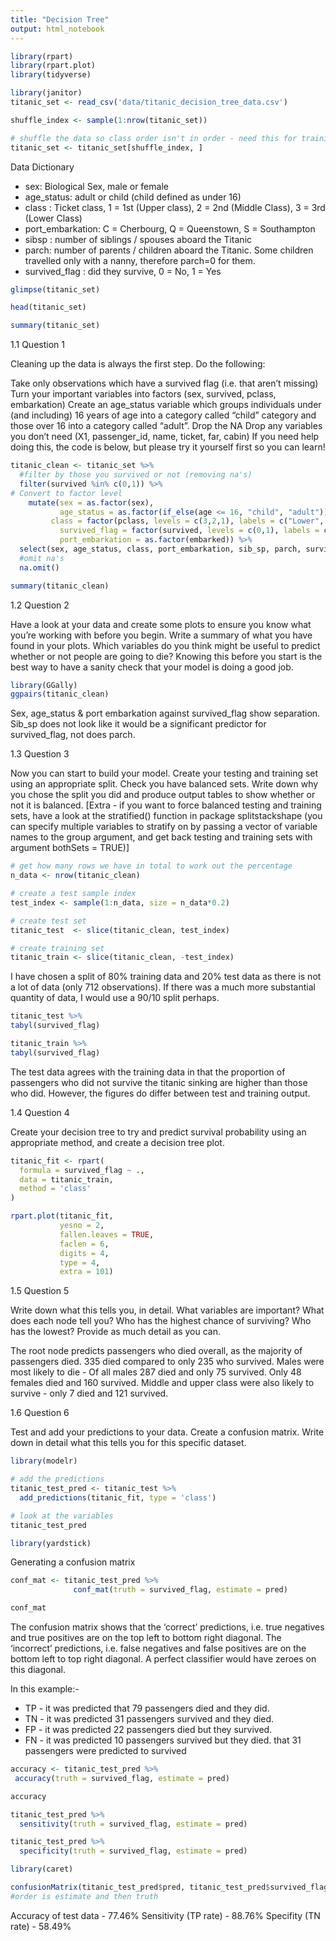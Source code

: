 ```yaml
---
title: "Decision Tree"
output: html_notebook
---
```


```r
library(rpart)
library(rpart.plot)
library(tidyverse)

library(janitor)
titanic_set <- read_csv('data/titanic_decision_tree_data.csv')

shuffle_index <- sample(1:nrow(titanic_set))

# shuffle the data so class order isn't in order - need this for training/testing split later on 
titanic_set <- titanic_set[shuffle_index, ]
```

Data Dictionary

- sex: Biological Sex, male or female
- age_status: adult or child (child defined as under 16)
- class : Ticket class, 1 = 1st (Upper class), 2 = 2nd (Middle Class), 3 = 3rd (Lower Class)
- port_embarkation: C = Cherbourg, Q = Queenstown, S = Southampton
- sibsp : number of siblings / spouses aboard the Titanic
- parch: number of parents / children aboard the Titanic. Some children travelled only with a nanny, therefore parch=0 for them.
- survived_flag : did they survive, 0 = No, 1 = Yes

```r
glimpse(titanic_set)
```

```r
head(titanic_set)
```


```r
summary(titanic_set)
```

1.1 Question 1

Cleaning up the data is always the first step. Do the following:

Take only observations which have a survived flag (i.e. that aren’t missing)
Turn your important variables into factors (sex, survived, pclass, embarkation)
Create an age_status variable which groups individuals under (and including) 16 years of age into a category called “child” category and those over 16 into a category called “adult”.
Drop the NA
Drop any variables you don’t need (X1, passenger_id, name, ticket, far, cabin)
If you need help doing this, the code is below, but please try it yourself first so you can learn!

```r
titanic_clean <- titanic_set %>%
  #filter by those you survived or not (removing na's)
  filter(survived %in% c(0,1)) %>%
# Convert to factor level
    mutate(sex = as.factor(sex), 
           age_status = as.factor(if_else(age <= 16, "child", "adult")),
         class = factor(pclass, levels = c(3,2,1), labels = c("Lower", "Middle", "Upper")), 
           survived_flag = factor(survived, levels = c(0,1), labels = c("No", "Yes")), 
           port_embarkation = as.factor(embarked)) %>%
  select(sex, age_status, class, port_embarkation, sib_sp, parch, survived_flag) %>%
  #omit na's
  na.omit()
```

```r
summary(titanic_clean)
```

1.2 Question 2

Have a look at your data and create some plots to ensure you know what you’re working with before you begin. Write a summary of what you have found in your plots. Which variables do you think might be useful to predict whether or not people are going to die? Knowing this before you start is the best way to have a sanity check that your model is doing a good job.

```r
library(GGally)
ggpairs(titanic_clean)
```

Sex, age_status & port embarkation against survived_flag show separation. Sib_sp does not look like it would be a significant predictor for survived_flag, not does parch.

1.3 Question 3

Now you can start to build your model. Create your testing and training set using an appropriate split. Check you have balanced sets. Write down why you chose the split you did and produce output tables to show whether or not it is balanced. [Extra - if you want to force balanced testing and training sets, have a look at the stratified() function in package splitstackshape (you can specify multiple variables to stratify on by passing a vector of variable names to the group argument, and get back testing and training sets with argument bothSets = TRUE)]

```r
# get how many rows we have in total to work out the percentage
n_data <- nrow(titanic_clean)

# create a test sample index
test_index <- sample(1:n_data, size = n_data*0.2)

# create test set
titanic_test  <- slice(titanic_clean, test_index)

# create training set
titanic_train <- slice(titanic_clean, -test_index)
```

I have chosen a split of 80% training data and 20% test data as there is not a lot of data (only 712 observations). If there was a much more substantial quantity of data, I would use a 90/10 split perhaps. 

```r
titanic_test %>%
tabyl(survived_flag)
```

```r
titanic_train %>%
tabyl(survived_flag)
```

The test data agrees with the training data in that the proportion of passengers who did not survive the titanic sinking are higher than those who did. However, the figures do differ between test and training output.

1.4 Question 4

Create your decision tree to try and predict survival probability using an appropriate method, and create a decision tree plot.

```r
titanic_fit <- rpart(
  formula = survived_flag ~ ., 
  data = titanic_train, 
  method = 'class'
)

rpart.plot(titanic_fit,
           yesno = 2, 
           fallen.leaves = TRUE, 
           faclen = 6, 
           digits = 4, 
           type = 4, 
           extra = 101)
```


1.5 Question 5

Write down what this tells you, in detail. What variables are important? What does each node tell you? Who has the highest chance of surviving? Who has the lowest? Provide as much detail as you can.

The root node predicts passengers who died overall, as the majority of passengers died. 335 died compared to only 235 who survived. Males were most likely to die - Of all males 287 died and only 75 survived. Only 48 females died and 160 survived. Middle and upper class were also likely to survive - only 7 died and 121 survived. 


1.6 Question 6

Test and add your predictions to your data. Create a confusion matrix. Write down in detail what this tells you for this specific dataset.

```r
library(modelr)

# add the predictions
titanic_test_pred <- titanic_test %>%
  add_predictions(titanic_fit, type = 'class')

# look at the variables 
titanic_test_pred
```

```r
library(yardstick)
```

Generating a confusion matrix
```r
conf_mat <- titanic_test_pred %>%
              conf_mat(truth = survived_flag, estimate = pred)

conf_mat
```

The confusion matrix shows that the ‘correct’ predictions, i.e. true negatives and true positives are on the top left to bottom right diagonal.
The ‘incorrect’ predictions, i.e. false negatives and false positives are on the bottom left to top right diagonal. A perfect classifier would have zeroes on this diagonal.

In this example:-

- TP - it was predicted that 79 passengers died and they did.
- TN - it was predicted 31 passengers survived and they died.
- FP - it was predicted 22 passengers died but they survived.
- FN - it was predicted 10 passengers survived but they died.
that 31 passengers were predicted to survived


```r
accuracy <- titanic_test_pred %>%
 accuracy(truth = survived_flag, estimate = pred)

accuracy 
```

```r
titanic_test_pred %>%
  sensitivity(truth = survived_flag, estimate = pred)
```

```r
titanic_test_pred %>%
  specificity(truth = survived_flag, estimate = pred)
```

```r
library(caret)

confusionMatrix(titanic_test_pred$pred, titanic_test_pred$survived_flag)
#order is estimate and then truth 
```

Accuracy of test data - 77.46%
Sensitivity (TP rate) - 88.76%
Specifity (TN rate) - 58.49%